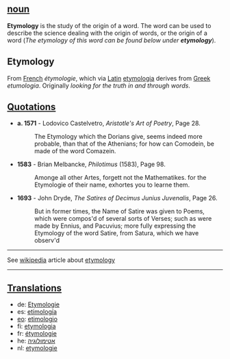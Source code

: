==[[noun]]==

'''Etymology''' is the study of the origin of a word. The word can be used to describe the science dealing with the origin of words, or the origin of a word (''The etymology of this word can be found below under '''etymology''''').

==Etymology==

From [[French]] ''&eacute;tymologie'', which via [[Latin]] [[etymologia]] derives from [[Greek]] ''etumologia''. Originally ''looking for the truth in and through words''.

==[[w:Quotation|Quotation]]s==

*'''a. 1571''' - Lodovico Castelvetro, ''Aristotle's Art of Poetry'', Page 28.
*:The Etymology which the Dorians give, seems indeed more probable, than that of the Athenians; for how can Comodein, be made of the word Comazein.

*'''1583''' - Brian Melbancke, ''Philotimus'' (1583), Page 98.
*:Amonge all other Artes, forgett not the Mathematikes. for the Etymologie of their name, exhortes you to learne them.

*'''1693''' - John Dryde, ''The Satires of Decimus Junius Juvenalis'', Page 26.
*:But in former times, the Name of Satire was given to Poems, which were compos'd of several sorts of Verses; such as were made by Ennius, and Pacuvius; more fully expressing the Etymology of the word Satire, from Satura, which we have observ'd
-----
See [[wikipedia]] article about [[w:etymology|etymology]]

-----
==[[Translation]]s==

* de: [[Etymologie]]
* es: [[etimología]]
* [[eo]]: [[etimologio]]
* fi: [[etymologia]]
* fr: [[étymologie]]
* he: [[אטימולוגיה]]
* nl: [[etymologie]]